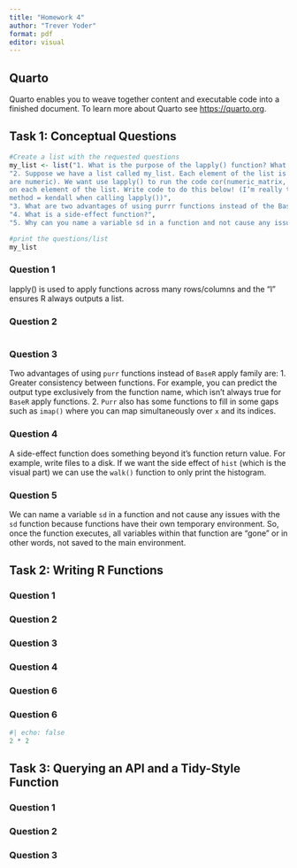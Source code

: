 ```yaml
---
title: "Homework 4"
author: "Trever Yoder"
format: pdf
editor: visual
---
```


## Quarto

Quarto enables you to weave together content and executable code into a finished document. To learn more about Quarto see <https://quarto.org>.

## Task 1: Conceptual Questions

```r
#Create a list with the requested questions
my_list <- list("1. What is the purpose of the lapply() function? What is the equivalent purrr function?",
"2. Suppose we have a list called my_list. Each element of the list is a numeric data frame (all columns
are numeric). We want use lapply() to run the code cor(numeric_matrix, method = kendall)
on each element of the list. Write code to do this below! (I’m really trying to ask you how you specify
method = kendall when calling lapply())",
"3. What are two advantages of using purrr functions instead of the BaseR apply family?",
"4. What is a side-effect function?",
"5. Why can you name a variable sd in a function and not cause any issues with the sd function?")

#print the questions/list
my_list
```

### Question 1

lapply() is used to apply functions across many rows/columns and the "l" ensures R always outputs a list.

### Question 2

```r

```

### Question 3

Two advantages of using `purr` functions instead of `BaseR` apply family are: 1. Greater consistency between functions. For example, you can predict the output type exclusively from the function name, which isn't always true for `BaseR` apply functions. 2. `Purr` also has some functions to fill in some gaps such as `imap()` where you can map simultaneously over `x` and its indices.

### Question 4

A side-effect function does something beyond it's function return value. For example, write files to a disk. If we want the side effect of `hist` (which is the visual part) we can use the `walk()` function to only print the histogram.

### Question 5

We can name a variable `sd` in a function and not cause any issues with the `sd` function because functions have their own temporary environment. So, once the function executes, all variables within that function are "gone" or in other words, not saved to the main environment.


## Task 2: Writing R Functions

### Question 1


### Question 2


### Question 3


### Question 4


### Question 6


### Question 6

```r
#| echo: false
2 * 2
```

## Task 3: Querying an API and a Tidy-Style Function

### Question 1


### Question 2


### Question 3


